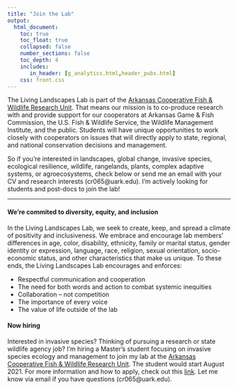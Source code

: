 ```yaml
---
title: "Join the Lab"
output: 
  html_document:
    toc: true
    toc_float: true
    collapsed: false
    number_sections: false
    toc_depth: 4
    includes:
       in_header: [g_analytics.html,header_pubs.html]
    css: front.css
---
```


The Living Landscapes Lab is part of the [Arkansas Cooperative Fish & Wildlife Research Unit](https://www1.usgs.gov/coopunits/unit/Arkansas). That means our mission is to co-produce research with and provide support for our cooperators at Arkansas Game & Fish Commission, the U.S. Fish & Wildlife Service, the Wildlife Management Institute, and the public. Students will have unique opportunities to work closely with cooperators on issues that will directly apply to state, regional, and national conservation decisions and management.

So if you're interested in landscapes, global change, invasive species, ecological resilience, wildlife, rangelands, plants, complex adaptive systems, or agroecosystems, check below or send me an email with your CV and research interests (cr065@uark.edu). I'm actively looking for students and post-docs to join the lab!

---

#### We're commited to diversity, equity, and inclusion

In the Living Landscapes Lab, we seek to create, keep, and spread a climate of positivity and inclusiveness. We embrace and encourage lab members’ differences in age, color, disability, ethnicity, family or marital status, gender identity or expression, language, race, religion, sexual orientation, socio-economic status, and other characteristics that make us unique. To these ends, the Living Landscapes Lab encourages and enforces:

- Respectful communication and cooperation
- The need for both words and action to combat systemic inequities
- Collaboration -- not competition
- The importance of every voice 
- The value of life outside of the lab


#### Now hiring

Interested in invasive species? Thinking of pursuing a research or state wildlife agency job? I’m hiring a Master’s student focusing on invasive species ecology and management to join my lab at the [Arkansas Cooperative Fish & Wildlife Research Unit](https://www1.usgs.gov/coopunits/unit/Arkansas). The student would start August 2021. For more information and how to apply, check out this [link](). Let me know via email if you have questions (cr065@uark.edu).

<!-- #### Undergraduate Research -->

<!-- Recent research projects completed in the lab. -->

<!-- ```{r, echo=F, warning=FALSE, message=FALSE} -->
<!-- library(data.table) -->
<!-- undergrad_df<-fread("undergrad_research.csv") -->
<!-- knitr::kable(undergrad_df) -->

<!-- ``` -->
